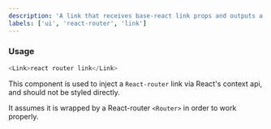```yaml
---
description: 'A link that receives base-react link props and outputs a React-router link'
labels: ['ui', 'react-router', 'link']
---
```



### Usage

``` ts
<Link>react router link</Link>
```

This component is used to inject a `React-router` link via React's context api, and should not be styled directly.

It assumes it is wrapped by a React-router `<Router>` in order to work properly.
